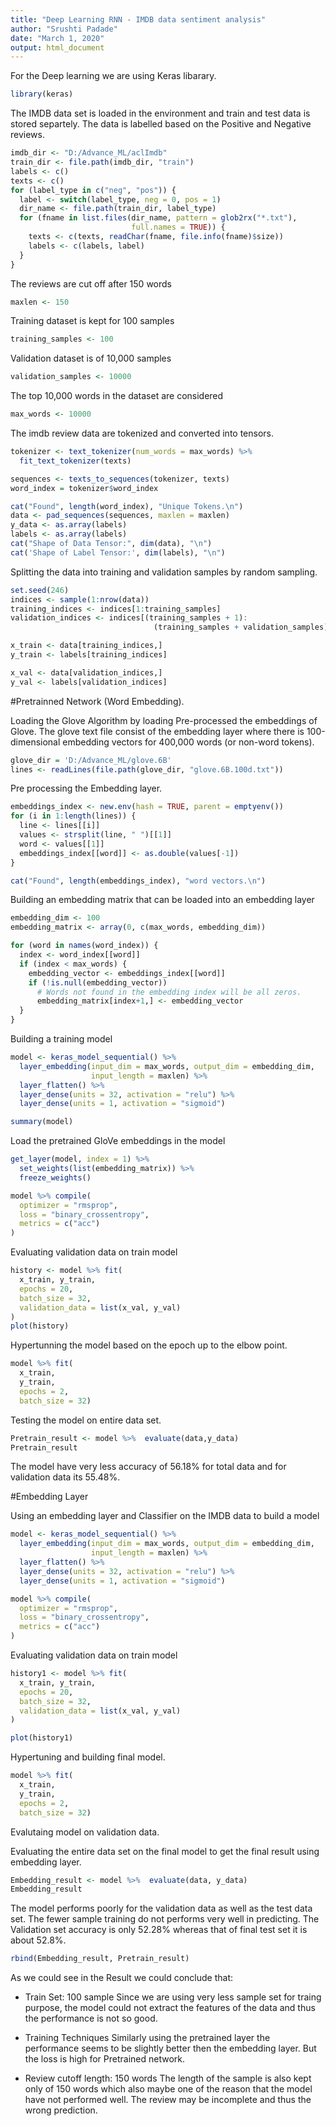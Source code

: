 ---
title: "Deep Learning RNN - IMDB data sentiment analysis"
author: "Srushti Padade"
date: "March 1, 2020"
output: html_document
---

For the Deep learning we are using Keras libarary.
```{r}
library(keras)
```

The IMDB data set is loaded in the environment and train and test data is stored separtely. The data is labelled based on the Positive and Negative reviews.

```{r}
imdb_dir <- "D:/Advance_ML/aclImdb"
train_dir <- file.path(imdb_dir, "train")
labels <- c()
texts <- c()
for (label_type in c("neg", "pos")) {
  label <- switch(label_type, neg = 0, pos = 1)
  dir_name <- file.path(train_dir, label_type)
  for (fname in list.files(dir_name, pattern = glob2rx("*.txt"),
                           full.names = TRUE)) {
    texts <- c(texts, readChar(fname, file.info(fname)$size))
    labels <- c(labels, label)
  }
}
```

The reviews are cut off after 150 words

```{r}
maxlen <- 150
```

Training dataset is kept for 100 samples

```{r}
training_samples <- 100
```

Validation dataset is of 10,000 samples

```{r}
validation_samples <- 10000
```

The top 10,000 words in the dataset are considered

```{r}
max_words <- 10000
```

The imdb review data are tokenized and converted into tensors.

```{r}
tokenizer <- text_tokenizer(num_words = max_words) %>% 
  fit_text_tokenizer(texts)

sequences <- texts_to_sequences(tokenizer, texts)
word_index = tokenizer$word_index

cat("Found", length(word_index), "Unique Tokens.\n")
data <- pad_sequences(sequences, maxlen = maxlen)
y_data <- as.array(labels)
labels <- as.array(labels)
cat("Shape of Data Tensor:", dim(data), "\n")
cat('Shape of Label Tensor:', dim(labels), "\n")
```

Splitting the data into training and validation samples by random sampling.

```{r}
set.seed(246)
indices <- sample(1:nrow(data))
training_indices <- indices[1:training_samples]
validation_indices <- indices[(training_samples + 1): 
                                (training_samples + validation_samples)]

x_train <- data[training_indices,]
y_train <- labels[training_indices]

x_val <- data[validation_indices,]
y_val <- labels[validation_indices]
```

#Pretrainned Network (Word Embedding).

Loading the Glove Algorithm by loading Pre-processed the embeddings of Glove.
The glove text file consist of the embedding layer where there is 100-dimensional embedding vectors for 400,000 words (or non-word tokens).

```{r}
glove_dir = 'D:/Advance_ML/glove.6B'
lines <- readLines(file.path(glove_dir, "glove.6B.100d.txt"))
```

Pre processing the Embedding layer.

```{r}
embeddings_index <- new.env(hash = TRUE, parent = emptyenv())
for (i in 1:length(lines)) {
  line <- lines[[i]]
  values <- strsplit(line, " ")[[1]]
  word <- values[[1]]
  embeddings_index[[word]] <- as.double(values[-1])
}

cat("Found", length(embeddings_index), "word vectors.\n")
```

Building an embedding matrix that can be loaded into an embedding layer

```{r}
embedding_dim <- 100
embedding_matrix <- array(0, c(max_words, embedding_dim))

for (word in names(word_index)) {
  index <- word_index[[word]]
  if (index < max_words) {
    embedding_vector <- embeddings_index[[word]]
    if (!is.null(embedding_vector))
      # Words not found in the embedding index will be all zeros.
      embedding_matrix[index+1,] <- embedding_vector
  }
}
```

Building a training model

```{r}
model <- keras_model_sequential() %>% 
  layer_embedding(input_dim = max_words, output_dim = embedding_dim, 
                  input_length = maxlen) %>% 
  layer_flatten() %>% 
  layer_dense(units = 32, activation = "relu") %>% 
  layer_dense(units = 1, activation = "sigmoid")

summary(model)
```

Load the pretrained GloVe embeddings in the model

```{r}
get_layer(model, index = 1) %>% 
  set_weights(list(embedding_matrix)) %>% 
  freeze_weights()

model %>% compile(
  optimizer = "rmsprop",
  loss = "binary_crossentropy",
  metrics = c("acc")
)
```

Evaluating validation data on train model

```{r}
history <- model %>% fit(
  x_train, y_train,
  epochs = 20,
  batch_size = 32,
  validation_data = list(x_val, y_val)
)
plot(history)
```

Hypertunning the model based on the epoch  up to the elbow point.

```{r}
model %>% fit(
  x_train,
  y_train,
  epochs = 2,
  batch_size = 32)
```

Testing the model on entire data set.

```{r}
Pretrain_result <- model %>%  evaluate(data,y_data)
Pretrain_result 
```

The model have very less accuracy of 56.18% for total data and for validation data its 55.48%.

#Embedding Layer

Using an embedding layer and Classifier on the IMDB data to build a model

```{r}
model <- keras_model_sequential() %>% 
  layer_embedding(input_dim = max_words, output_dim = embedding_dim, 
                  input_length = maxlen) %>% 
  layer_flatten() %>% 
  layer_dense(units = 32, activation = "relu") %>% 
  layer_dense(units = 1, activation = "sigmoid")

model %>% compile(
  optimizer = "rmsprop",
  loss = "binary_crossentropy",
  metrics = c("acc")
)
```

Evaluating validation data on train model

```{r}
history1 <- model %>% fit(
  x_train, y_train,
  epochs = 20,
  batch_size = 32,
  validation_data = list(x_val, y_val)
)

plot(history1)
```

Hypertuning and building final model.

```{r}
model %>% fit(
  x_train,
  y_train,
  epochs = 2,
  batch_size = 32)
```

Evalutaing model on validation data.

Evaluating the entire data set on the final model to get the final result using embedding layer.

```{r}
Embedding_result <- model %>%  evaluate(data, y_data)
Embedding_result
```

The model performs poorly for the validation data as well as the test data set. The fewer sample training do not performs very well in predicting. The Validation set accuracy is only 52.28% whereas that of final test set it is about 52.8%.

```{r}
rbind(Embedding_result, Pretrain_result)
```

As we could see in the Result we could conclude that:

- Train Set: 100 sample
Since we are using very less sample set for traing purpose, the model could not extract the features of the data and thus the performance is not so good.

- Training Techniques
Similarly using the pretrained layer the performance seems to be slightly better then the embedding layer. But the loss is high for Pretrained network.

- Review cutoff length: 150 words 
The length of the sample is also kept only of 150 words which also maybe one of the reason that the model have not performed well. The review may be incomplete and thus the wrong prediction.